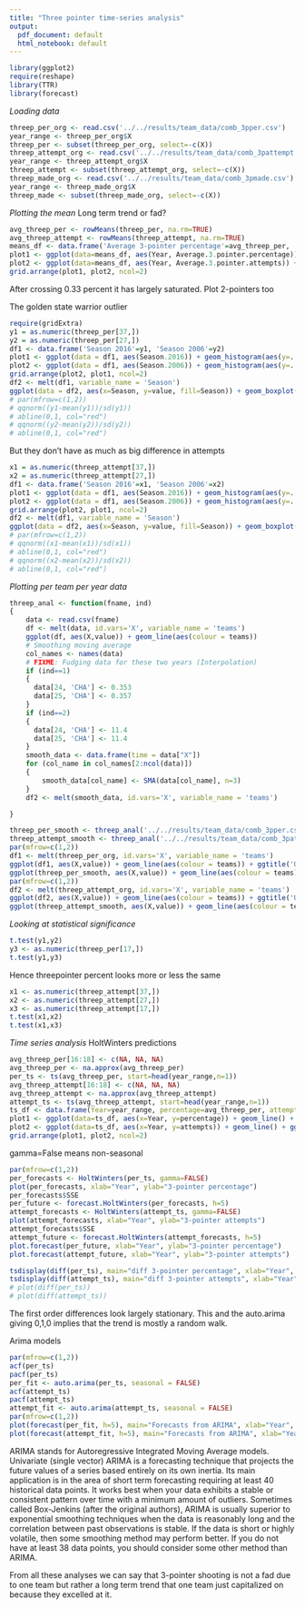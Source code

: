 ```yaml
---
title: "Three pointer time-series analysis"
output:
  pdf_document: default
  html_notebook: default
---
```


```r
library(ggplot2)
require(reshape)
library(TTR)
library(forecast)
```

*Loading data*
```r
threep_per_org <- read.csv('../../results/team_data/comb_3pper.csv')
year_range <- threep_per_org$X
threep_per <- subset(threep_per_org, select=-c(X))
threep_attempt_org <- read.csv('../../results/team_data/comb_3pattempt.csv')
year_range <- threep_attempt_org$X
threep_attempt <- subset(threep_attempt_org, select=-c(X))
threep_made_org <- read.csv('../../results/team_data/comb_3pmade.csv')
year_range <- threep_made_org$X
threep_made <- subset(threep_made_org, select=-c(X))
```

*Plotting the mean* Long term trend or fad?
```r
avg_threep_per <- rowMeans(threep_per, na.rm=TRUE)
avg_threep_attempt <- rowMeans(threep_attempt, na.rm=TRUE)
means_df <- data.frame('Average 3-pointer percentage'=avg_threep_per, 'Average 3-pointer attempts'=avg_threep_attempt, 'Year'=year_range)
plot1 <- ggplot(data=means_df, aes(Year, Average.3.pointer.percentage)) + geom_line(linetype=2) + geom_point(shape=21, fill="white") + geom_hline(yintercept=0.33, col="red", linetype=3) + ggtitle('3-pointer percentage')
plot2 <- ggplot(data=means_df, aes(Year, Average.3.pointer.attempts)) + geom_line(linetype=2) + geom_point(shape=21, fill="white") + ggtitle('3-pointer attempts')
grid.arrange(plot1, plot2, ncol=2)
```
After crossing 0.33 percent it has largely saturated. Plot 2-pointers too

The golden state warrior outlier
```r
require(gridExtra)
y1 = as.numeric(threep_per[37,])
y2 = as.numeric(threep_per[27,])
df1 <- data.frame('Season 2016'=y1, 'Season 2006'=y2)
plot1 <- ggplot(data = df1, aes(Season.2016)) + geom_histogram(aes(y=..density..), col="black", fill="grey", bins=6) + geom_density(col="red", lty=2) + ggtitle('Season 2016') + labs(x="3-pointer percentage")
plot2 <- ggplot(data = df1, aes(Season.2006)) + geom_histogram(aes(y=..density..), col="black", fill="grey", bins=8) + geom_density(col="red", lty=2) + ggtitle('Season 2006') + labs(x="3-pointer percentage")
grid.arrange(plot2, plot1, ncol=2)
df2 <- melt(df1, variable_name = 'Season')
ggplot(data = df2, aes(x=Season, y=value, fill=Season)) + geom_boxplot(outlier.colour = "red", outlier.shape = 2, notch = TRUE) + ggtitle('Box plot of 3-pointer percentage') + labs(x='Season', y='3-pointer percentage')
# par(mfrow=c(1,2))
# qqnorm((y1-mean(y1))/sd(y1))
# abline(0,1, col="red")
# qqnorm((y2-mean(y2))/sd(y2))
# abline(0,1, col="red")
```
But they don't have as much as big difference in attempts
```r
x1 = as.numeric(threep_attempt[37,])
x2 = as.numeric(threep_attempt[27,])
df1 <- data.frame('Season 2016'=x1, 'Season 2006'=x2)
plot1 <- ggplot(data = df1, aes(Season.2016)) + geom_histogram(aes(y=..density..), col="black", fill="grey", bins=9) + geom_density(col="red", lty=2) + ggtitle('Season 2016') + labs(x="3-pointer attempts")
plot2 <- ggplot(data = df1, aes(Season.2006)) + geom_histogram(aes(y=..density..), col="black", fill="grey", bins=9) + geom_density(col="red", lty=2) + ggtitle('Season 2006') + labs(x="3-pointer attempts")
grid.arrange(plot2, plot1, ncol=2)
df2 <- melt(df1, variable_name = 'Season')
ggplot(data = df2, aes(x=Season, y=value, fill=Season)) + geom_boxplot(outlier.colour = "red", outlier.shape = 2, notch = TRUE) + ggtitle('Box plot of 3-pointer attempts') + labs(x='Season', y='3-pointer attempts')
# par(mfrow=c(1,2))
# qqnorm((x1-mean(x1))/sd(x1))
# abline(0,1, col="red")
# qqnorm((x2-mean(x2))/sd(x2))
# abline(0,1, col="red")
```

*Plotting per team per year data*
```r
threep_anal <- function(fname, ind)
{
    data <- read.csv(fname)
    df <- melt(data, id.vars='X', variable_name = 'teams')
    ggplot(df, aes(X,value)) + geom_line(aes(colour = teams))
    # Smoothing moving average
    col_names <- names(data)
    # FIXME: Fudging data for these two years (Interpolation)
    if (ind==1)
    {
      data[24, 'CHA'] <- 0.353
      data[25, 'CHA'] <- 0.357
    }
    if (ind==2)
    {
      data[24, 'CHA'] <- 11.4
      data[25, 'CHA'] <- 11.4
    }
    smooth_data <- data.frame(time = data["X"])
    for (col_name in col_names[2:ncol(data)])
    {
        smooth_data[col_name] <- SMA(data[col_name], n=3)
    }
    df2 <- melt(smooth_data, id.vars='X', variable_name = 'teams')

}

threep_per_smooth <- threep_anal('../../results/team_data/comb_3pper.csv', 1)
threep_attempt_smooth <- threep_anal('../../results/team_data/comb_3pattempt.csv', 2)
par(mfrow=c(1,2))
df1 <- melt(threep_per_org, id.vars='X', variable_name = 'teams')
ggplot(df1, aes(X,value)) + geom_line(aes(colour = teams)) + ggtitle('Unsmoothened data') + labs(x='year', y='3-pointer percentage')
ggplot(threep_per_smooth, aes(X,value)) + geom_line(aes(colour = teams)) + ggtitle('Smoothened data') + labs(x='year', y='3-pointer percentage')
par(mfrow=c(1,2))
df2 <- melt(threep_attempt_org, id.vars='X', variable_name = 'teams')
ggplot(df2, aes(X,value)) + geom_line(aes(colour = teams)) + ggtitle('Unsmoothened data') + labs(x='year', y='3-pointer attempts')
ggplot(threep_attempt_smooth, aes(X,value)) + geom_line(aes(colour = teams)) + ggtitle('Smoothened data') + labs(x='year', y='3-pointer attempts')
```

*Looking at statistical significance*
```r
t.test(y1,y2)
y3 <- as.numeric(threep_per[17,])
t.test(y1,y3)
```
Hence threepointer percent looks more or less the same

```r
x1 <- as.numeric(threep_attempt[37,])
x2 <- as.numeric(threep_attempt[27,])
x3 <- as.numeric(threep_attempt[17,])
t.test(x1,x2)
t.test(x1,x3)
```

*Time series analysis*
HoltWinters predictions
```r
avg_threep_per[16:18] <- c(NA, NA, NA)
avg_threep_per <- na.approx(avg_threep_per)
per_ts <- ts(avg_threep_per, start=head(year_range,n=1))
avg_threep_attempt[16:18] <- c(NA, NA, NA)
avg_threep_attempt <- na.approx(avg_threep_attempt)
attempt_ts <- ts(avg_threep_attempt, start=head(year_range,n=1))
ts_df <- data.frame(Year=year_range, percentage=avg_threep_per, attempts=avg_threep_attempt)
plot1 <- ggplot(data=ts_df, aes(x=Year, y=percentage)) + geom_line() + ggtitle('3-pointer percentage') + labs(x="Year", y="3-pointer percentage") + geom_smooth(col="red", lty=2)
plot2 <- ggplot(data=ts_df, aes(x=Year, y=attempts)) + geom_line() + ggtitle('3-pointer attempts') + labs(x="Year", y="3-pointer attempts") + geom_smooth(col="red", lty=2)
grid.arrange(plot1, plot2, ncol=2)
```
gamma=False means non-seasonal
```r
par(mfrow=c(1,2))
per_forecasts <- HoltWinters(per_ts, gamma=FALSE)
plot(per_forecasts, xlab="Year", ylab="3-pointer percentage")
per_forecasts$SSE
per_future <- forecast.HoltWinters(per_forecasts, h=5)
attempt_forecasts <- HoltWinters(attempt_ts, gamma=FALSE)
plot(attempt_forecasts, xlab="Year", ylab="3-pointer attempts")
attempt_forecasts$SSE
attempt_future <- forecast.HoltWinters(attempt_forecasts, h=5)
plot.forecast(per_future, xlab="Year", ylab="3-pointer percentage")
plot.forecast(attempt_future, xlab="Year", ylab="3-pointer attempts")
```
```r
tsdisplay(diff(per_ts), main="diff 3-pointer percentage", xlab="Year", ylab="percentage")
tsdisplay(diff(attempt_ts), main="diff 3-pointer attempts", xlab="Year", ylab="attempts")
# plot(diff(per_ts))
# plot(diff(attempt_ts))
```
The first order differences look largely stationary. This and the auto.arima giving 0,1,0 implies that the trend is mostly a random walk.

Arima models
```r
par(mfrow=c(1,2))
acf(per_ts)
pacf(per_ts)
per_fit <- auto.arima(per_ts, seasonal = FALSE)
acf(attempt_ts)
pacf(attempt_ts)
attempt_fit <- auto.arima(attempt_ts, seasonal = FALSE)
par(mfrow=c(1,2))
plot(forecast(per_fit, h=5), main="Forecasts from ARIMA", xlab="Year", ylab="3-pointer percentage")
plot(forecast(attempt_fit, h=5), main="Forecasts from ARIMA", xlab="Year", ylab="3-pointer attempts")
```
ARIMA stands for Autoregressive Integrated Moving Average models. Univariate (single vector) ARIMA is a forecasting technique that projects the future values of a series based entirely on its own inertia. Its main application is in the area of short term forecasting requiring at least 40 historical data points. It works best when your data exhibits a stable or consistent pattern over time with a minimum amount of outliers. Sometimes called Box-Jenkins (after the original authors), ARIMA is usually superior to exponential smoothing techniques when the data is reasonably long and the correlation between past observations is stable. If the data is short or highly volatile, then some smoothing method may perform better. If you do not have at least 38 data points, you should consider some other method than ARIMA.


From all these analyses we can say that 3-pointer shooting is not a fad due to one team but rather a long term trend that one team just capitalized on because they excelled at it.
